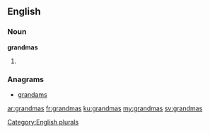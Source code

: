 ==English==

===Noun===
'''grandmas'''

# {{plural of|[[grandma]]}}

===Anagrams===
* [[grandams#English|grandams]]

[[Category:English plurals]]

[[ar:grandmas]]
[[fr:grandmas]]
[[ku:grandmas]]
[[my:grandmas]]
[[sv:grandmas]]